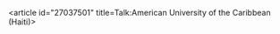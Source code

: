 <article id="27037501" title=Talk:American University of the Caribbean (Haiti)>
	<talkpage id="27037501" title="Talk:American University of the Caribbean (Haiti)">
{{WikiProjectBannerShell|1=
{{WikiProject Haiti|class=Start
|importance=Low
}}
{{WikiProject Universities|class=Start}}
{{WikiProject United States|class=start|importance=low}}
}}
	</talkpage>
</article>